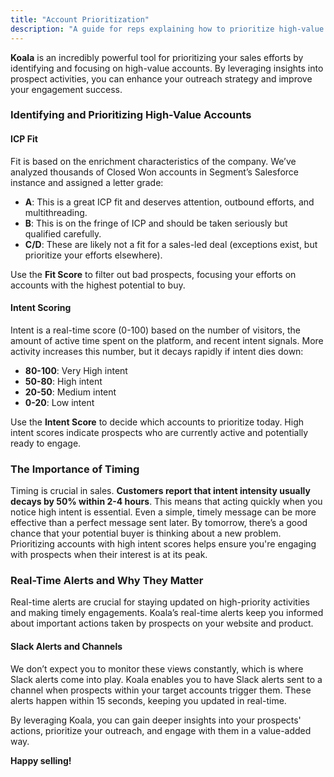 ```yaml
---
title: "Account Prioritization"
description: "A guide for reps explaining how to prioritize high-value accounts using Koala"
---
```


**Koala** is an incredibly powerful tool for prioritizing your sales efforts by identifying and focusing on high-value accounts. By leveraging insights into prospect activities, you can enhance your outreach strategy and improve your engagement success.

### Identifying and Prioritizing High-Value Accounts

#### ICP Fit

Fit is based on the enrichment characteristics of the company. We’ve analyzed thousands of Closed Won accounts in Segment’s Salesforce instance and assigned a letter grade:

- **A**: This is a great ICP fit and deserves attention, outbound efforts, and multithreading.
- **B**: This is on the fringe of ICP and should be taken seriously but qualified carefully.
- **C/D**: These are likely not a fit for a sales-led deal (exceptions exist, but prioritize your efforts elsewhere).

Use the **Fit Score** to filter out bad prospects, focusing your efforts on accounts with the highest potential to buy.

#### Intent Scoring

Intent is a real-time score (0-100) based on the number of visitors, the amount of active time spent on the platform, and recent intent signals. More activity increases this number, but it decays rapidly if intent dies down:

- **80-100**: Very High intent
- **50-80**: High intent
- **20-50**: Medium intent
- **0-20**: Low intent

Use the **Intent Score** to decide which accounts to prioritize today. High intent scores indicate prospects who are currently active and potentially ready to engage.

### The Importance of Timing

Timing is crucial in sales. **Customers report that intent intensity usually decays by 50% within 2-4 hours**. This means that acting quickly when you notice high intent is essential. Even a simple, timely message can be more effective than a perfect message sent later. By tomorrow, there’s a good chance that your potential buyer is thinking about a new problem. Prioritizing accounts with high intent scores helps ensure you're engaging with prospects when their interest is at its peak.

### Real-Time Alerts and Why They Matter

Real-time alerts are crucial for staying updated on high-priority activities and making timely engagements. Koala’s real-time alerts keep you informed about important actions taken by prospects on your website and product.

#### Slack Alerts and Channels

We don’t expect you to monitor these views constantly, which is where Slack alerts come into play. Koala enables you to have Slack alerts sent to a channel when prospects within your target accounts trigger them. These alerts happen within 15 seconds, keeping you updated in real-time.

By leveraging Koala, you can gain deeper insights into your prospects' actions, prioritize your outreach, and engage with them in a value-added way.

**Happy selling!**
